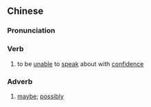 {{also|说不准}}
==Chinese==
{{zh-forms|s=说不准}}

===Pronunciation===
{{zh-pron
|m=shuōbuzhǔn
|c=syut3 bat1 zeon2
|cat=v,adv
}}

===Verb===
{{zh-verb}}

# to be [[unable]] to [[speak]] about with [[confidence]]

===Adverb===
{{zh-adv}}

# [[maybe]]; [[possibly]]